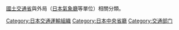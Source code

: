 {{Commonscat|Ministry of Land, Infrastructure, Transport and Tourism (Japan)}}
[[國土交通省|國土交通省]]與外局（[[日本氣象廳|日本氣象廳]]等單位）相關分類。

[[Category:日本交通運輸組織|Category:日本交通運輸組織]]
[[Category:日本中央省廳|Category:日本中央省廳]]
[[Category:交通部门|Category:交通部门]]